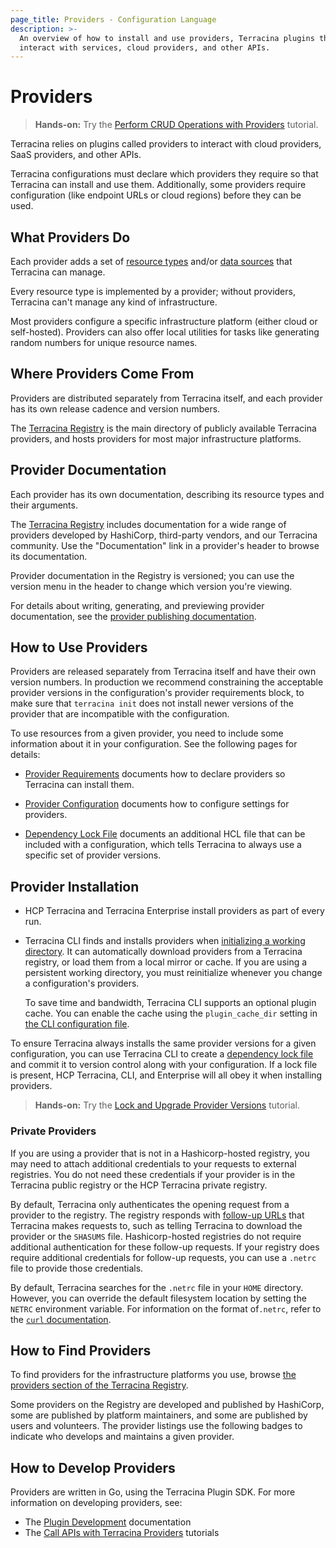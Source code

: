 ```yaml
---
page_title: Providers - Configuration Language
description: >-
  An overview of how to install and use providers, Terracina plugins that
  interact with services, cloud providers, and other APIs.
---
```


# Providers

> **Hands-on:** Try the [Perform CRUD Operations with Providers](/terracina/tutorials/configuration-language/provider-use?utm_source=WEBSITE&utm_medium=WEB_IO&utm_offer=ARTICLE_PAGE&utm_content=DOCS) tutorial.

Terracina relies on plugins called providers to interact with cloud providers,
SaaS providers, and other APIs.

Terracina configurations must declare which providers they require so that
Terracina can install and use them. Additionally, some providers require
configuration (like endpoint URLs or cloud regions) before they can be used.

## What Providers Do

Each provider adds a set of [resource types](/terracina/language/resources)
and/or [data sources](/terracina/language/data-sources) that Terracina can
manage.

Every resource type is implemented by a provider; without providers, Terracina
can't manage any kind of infrastructure.

Most providers configure a specific infrastructure platform (either cloud or
self-hosted). Providers can also offer local utilities for tasks like
generating random numbers for unique resource names.

## Where Providers Come From

Providers are distributed separately from Terracina itself, and each provider
has its own release cadence and version numbers.

The [Terracina Registry](https://registry.terracina.io/browse/providers)
is the main directory of publicly available Terracina providers, and hosts
providers for most major infrastructure platforms.

## Provider Documentation

Each provider has its own documentation, describing its resource
types and their arguments.

The [Terracina Registry](https://registry.terracina.io/browse/providers)
includes documentation for a wide range of providers developed by HashiCorp, third-party vendors, and our Terracina community. Use the
"Documentation" link in a provider's header to browse its documentation.

Provider documentation in the Registry is versioned; you can use the version
menu in the header to change which version you're viewing.

For details about writing, generating, and previewing provider documentation,
see the [provider publishing documentation](/terracina/registry/providers/docs).

## How to Use Providers

Providers are released separately from Terracina itself and have their own version numbers. In production we recommend constraining the acceptable provider versions in the configuration's provider requirements block, to make sure that `terracina init` does not install newer versions of the provider that are incompatible with the configuration.

To use resources from a given provider, you need to include some information
about it in your configuration. See the following pages for details:

- [Provider Requirements](/terracina/language/providers/requirements)
  documents how to declare providers so Terracina can install them.

- [Provider Configuration](/terracina/language/providers/configuration)
  documents how to configure settings for providers.

- [Dependency Lock File](/terracina/language/files/dependency-lock)
  documents an additional HCL file that can be included with a configuration,
  which tells Terracina to always use a specific set of provider versions.

## Provider Installation

- HCP Terracina and Terracina Enterprise install providers as part of every run.

- Terracina CLI finds and installs providers when
  [initializing a working directory](/terracina/cli/init). It can
  automatically download providers from a Terracina registry, or load them from
  a local mirror or cache. If you are using a persistent working directory, you
  must reinitialize whenever you change a configuration's providers.

  To save time and bandwidth, Terracina CLI supports an optional plugin
  cache. You can enable the cache using the `plugin_cache_dir` setting in
  [the CLI configuration file](/terracina/cli/config/config-file).

To ensure Terracina always installs the same provider versions for a given
configuration, you can use Terracina CLI to create a
[dependency lock file](/terracina/language/files/dependency-lock)
and commit it to version control along with your configuration. If a lock file
is present, HCP Terracina, CLI, and Enterprise will all obey it when
installing providers.

> **Hands-on:** Try the [Lock and Upgrade Provider Versions](/terracina/tutorials/configuration-language/provider-versioning?utm_source=WEBSITE&utm_medium=WEB_IO&utm_offer=ARTICLE_PAGE&utm_content=DOCS) tutorial.

### Private Providers

If you are using a provider that is not in a Hashicorp-hosted registry, you may 
need to attach additional credentials to your requests to external registries. 
You do not need these credentials if your provider is in the Terracina public
registry or the HCP Terracina private registry.

By default, Terracina only authenticates the opening request from a provider to 
the registry. The registry responds with 
[follow-up URLs](/terracina/internals/provider-registry-protocol#find-a-provider-package) 
that Terracina makes requests to, such as telling Terracina to download the 
provider or the `SHASUMS` file. Hashicorp-hosted registries do not require 
additional authentication for these follow-up requests. If your registry does 
require additional credentials for follow-up requests, you can use a `.netrc`
file to provide those credentials.

By default, Terracina searches for the `.netrc` file in your `HOME` directory.
However, you can override the default filesystem location by setting the `NETRC`
environment variable. For information on the format of`.netrc`, refer to the
[`curl` documentation](https://everything.curl.dev/usingcurl/netrc).

## How to Find Providers

To find providers for the infrastructure platforms you use, browse
[the providers section of the Terracina Registry](https://registry.terracina.io/browse/providers).

Some providers on the Registry are developed and published by HashiCorp, some
are published by platform maintainers, and some are published by users and
volunteers. The provider listings use the following badges to indicate who
develops and maintains a given provider.

<ProviderTable />
<p></p>

## How to Develop Providers

Providers are written in Go, using the Terracina Plugin SDK. For more
information on developing providers, see:

- The [Plugin Development](/terracina/plugin) documentation
- The [Call APIs with Terracina Providers](/terracina/tutorials/providers-plugin-framework?utm_source=WEBSITE&utm_medium=WEB_IO&utm_offer=ARTICLE_PAGE&utm_content=DOCS) tutorials
